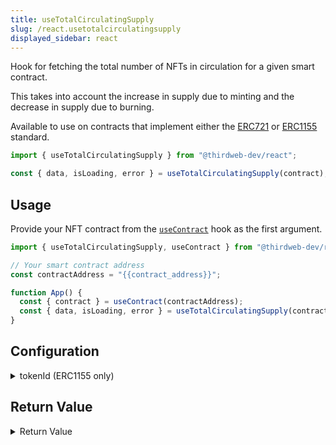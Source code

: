 ```yaml
---
title: useTotalCirculatingSupply
slug: /react.usetotalcirculatingsupply
displayed_sidebar: react
---
```


Hook for fetching the total number of NFTs in circulation for a given smart contract.

This takes into account the increase in supply due to minting and the decrease in supply due to burning.

Available to use on contracts that implement either the [ERC721](https://portal.thirdweb.com/contractkit/interfaces/erc721)
or [ERC1155](https://portal.thirdweb.com/contractkit/interfaces/erc1155) standard.

```jsx
import { useTotalCirculatingSupply } from "@thirdweb-dev/react";

const { data, isLoading, error } = useTotalCirculatingSupply(contract);
```

## Usage

Provide your NFT contract from the [`useContract`](/react/react.usecontract) hook as the first argument.

```jsx
import { useTotalCirculatingSupply, useContract } from "@thirdweb-dev/react";

// Your smart contract address
const contractAddress = "{{contract_address}}";

function App() {
  const { contract } = useContract(contractAddress);
  const { data, isLoading, error } = useTotalCirculatingSupply(contract);
}
```

## Configuration

<details>
  <summary>tokenId (ERC1155 only)</summary>
  <div>

### tokenId (ERC1155 only)

If you are using an ERC1155 contract, provide the `tokenId` as the second argument.

This will return the total quantity of the given token ID in circulation.

```jsx
import { useTotalCirculatingSupply, useContract } from "@thirdweb-dev/react";

// Your smart contract address
const contractAddress = "{{contract_address}}";

function App() {
  const { contract } = useContract(contractAddress);
  const { data, isLoading, error } = useTotalCirculatingSupply(
    contract,
    // highlight-next-line
    "{{token_id}}",
  );
}
```

</div>
</details>

## Return Value

<details>
  <summary>Return Value</summary>
  <div>

The hook returns a `BigNumber` representing the total circulating supply.

```ts
BigNumber;
```

</div>
</details>
